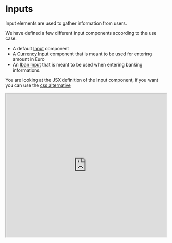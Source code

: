 

<Meta title="JSX/Inputs/Intro" />

# Inputs

Input elements are used to gather information from users.

We have defined a few different input components according to the use case:

- A default [Input](?path=/story/jsx-inputs-input--page) component
- A [Currency Input](?path=/story/jsx-inputs-currency-input--page) component that is meant to be used for entering amount in Euro
- An [Iban Input](?path=/story/jsx-inputs-iban-input--page) that is meant to be used when entering banking informations.

You are looking at the JSX definition of the Input component, if you want you can use the [css alternative](?path=/story/css-components-input--page)

<Preview>
  <iframe
    width="100%"
    height="450"
    src="https://www.figma.com/embed?embed_host=share&url=https%3A%2F%2Fwww.figma.com%2Ffile%2FMKs4cbojdVOBKUxv7okb93%2FDirty-Swan-Pattern-Library%3Fnode-id%3D3%253A240"
    allowfullscreen
  ></iframe>
</Preview>
